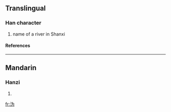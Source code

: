 {{see|溈|潙}}

==Translingual==
===Han character===
{{Han char|rn=85|rad=水|as=04|sn=7|four=|canj=水戈大尸 (EIKS)}}
# name of a river in Shanxi
====References====
{{Han ref|kx=0612.121|hdz=31572.040|uh=6CA9|ud=27817}}

----
==Mandarin==
===Hanzi===
{{cmn-hanzi|tra=[[溈]], [[潙]]|pin=[[huì]] ([[hui4]]), [[wéi]] ([[wei2]])|wg=hui<sup>4</sup>, wei<sup>2</sup>}}
# {{defn|Mandarin}}

[[fr:沩]]